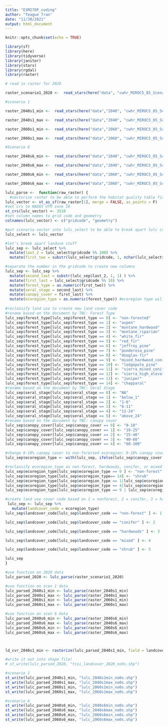 ---
title: "ESM270P_coding"
author: "Teague Tran"
date: "11/30/2021"
output: html_document
---

```{r setup, include=FALSE}
knitr::opts_chunk$set(echo = TRUE)
```

```{r}
library(sf)
library(here)
library(tidyverse)
library(janitor)
library(stars)
library(rgdal)
library(raster)
```
```{r}
# read in raster for 2020

raster_scenario1_2020 <-  read_stars(here("data", "cwhr_MIROC5_85_Scenario1_v3_20210824_1050_0.tif"))

#scenario 1

raster_2040s1_min <-  read_stars(here("data","2040", "cwhr_MIROC5_85_Scenario1_v3_20210826_2000_20.tif")) #minimum for 2040 scen 1

raster_2040s1_max <-  read_stars(here("data","2040", "cwhr_MIROC5_85_Scenario1_v3_20210826_1934_20.tif")) #maximum for 2040 scen 1

raster_2060s1_min <-  read_stars(here("data","2060", "cwhr_MIROC5_85_Scenario1_v3_20210825_1259_40.tif")) # min for 2060 scen 1

raster_2060s1_max <-  read_stars(here("data","2060", "cwhr_MIROC5_85_Scenario1_v3_20210824_1052_40.tif")) # max for 2060 scen 1

#Scenario 6

raster_2040s6_min <-  read_stars(here("data","2040", "cwhr_MIROC5_85_Scenario6_v3_20210821_1215_20.tif")) #minimum for 2040 scen 6

raster_2040s6_max <-  read_stars(here("data","2040", "cwhr_MIROC5_85_Scenario6_v3_20210821_1219_20.tif")) #maximum for 2040 scen 6

raster_2060s6_min <-  read_stars(here("data","2060", "cwhr_MIROC5_85_Scenario6_v3_20210820_1303_40.tif")) # this is the minimum for 2060 s6

raster_2060s6_max <-  read_stars(here("data","2060", "cwhr_MIROC5_85_Scenario6_v3_20210820_1306_40.tif")) # this is the maximum for 2060 s6

```

```{r}
lulc_parse <-  function(raw_raster) {
  #vectorize raster to be able to perform the habitat quality table fix
lulc_vector <- st_as_sf(raw_raster[1], merge = FALSE, as_points = F)
#set crs to NAD83 UTM zone 10
st_crs(lulc_vector) <- 3310
#set column names to grid code and geometry
colnames(lulc_vector) <- c("gridcode", "geometry")

#put scenario vector into lulc_select to be able to break apart lulc code 
lulc_select <- lulc_vector

#let's break apart landuse stuff 
lulc_sep <- lulc_select %>% 
  mutate(last_2 = lulc_select$gridcode %% 100) %>%
  mutate(first_two = substr(lulc_select$gridcode, 1, nchar(lulc_select$gridcode)-2 )) 

#separate the number in the gridcode to create new columns
lulc_sep <- lulc_sep %>% 
  mutate(second_last = substr(lulc_sep$last_2, 1, 1) ) %>% 
  mutate(first_last = lulc_select$gridcode %% 10) %>% 
  mutate(forest_type = as.numeric(first_two)) %>% 
  mutate(seral_stage = second_last) %>% 
  mutate(canopy_cover = first_last) %>% 
  mutate(ecoregion_type = as.numeric(forest_type)) #ecoregion type will be the reclassified column of forest types
  
#reclassify land use to create new land cover code
#rename based on the document by TNC: Forest Type
lulc_sep$forest_type[lulc_sep$forest_type == 0] <- "non-forested"
lulc_sep$forest_type[lulc_sep$forest_type == 1] <- "aspen"
lulc_sep$forest_type[lulc_sep$forest_type == 2] <- "montane_hardwood"
lulc_sep$forest_type[lulc_sep$forest_type == 3] <- "montane_riparian"
lulc_sep$forest_type[lulc_sep$forest_type == 4] <- "white_fir"
lulc_sep$forest_type[lulc_sep$forest_type == 5] <- "red_fir"
lulc_sep$forest_type[lulc_sep$forest_type == 6] <- "jeffrey_pine"
lulc_sep$forest_type[lulc_sep$forest_type == 7] <- "ponderosa_pine"
lulc_sep$forest_type[lulc_sep$forest_type == 8] <- "douglas-fir"
lulc_sep$forest_type[lulc_sep$forest_type == 9] <- "mixed_hardwood_conifer"
lulc_sep$forest_type[lulc_sep$forest_type == 10] <- "lodgepole_pine"
lulc_sep$forest_type[lulc_sep$forest_type == 11] <- "sierra_mixed_conifer"
lulc_sep$forest_type[lulc_sep$forest_type == 12] <- "sierra_high_elevation_mixed_conifer"
lulc_sep$forest_type[lulc_sep$forest_type == 13] <- "juniper"
lulc_sep$forest_type[lulc_sep$forest_type == 14] <- "chapparal"
#rename based on the document by TNC: Seral Stage
lulc_sep$seral_stage[lulc_sep$seral_stage == 0] <- "NA"
lulc_sep$seral_stage[lulc_sep$seral_stage == 1] <- "below_1"
lulc_sep$seral_stage[lulc_sep$seral_stage == 2] <- "1-6"
lulc_sep$seral_stage[lulc_sep$seral_stage == 3] <- "6-11"
lulc_sep$seral_stage[lulc_sep$seral_stage == 4] <- "11-24"
lulc_sep$seral_stage[lulc_sep$seral_stage == 5] <- "above_24"
#rename based on the document by TNC: canopy cover
lulc_sep$canopy_cover[lulc_sep$canopy_cover == 0] <- "0-10"
lulc_sep$canopy_cover[lulc_sep$canopy_cover == 1] <- "10-25"
lulc_sep$canopy_cover[lulc_sep$canopy_cover == 2] <- "25-40"
lulc_sep$canopy_cover[lulc_sep$canopy_cover == 3] <- "40-60"
lulc_sep$canopy_cover[lulc_sep$canopy_cover == 4] <- "60-100"

#change 0-10% canopy cover to non-forested ecoregion; 0-10% canopy cover does not count as forest
lulc_sep$ecoregion_type <- with(lulc_sep, ifelse(lulc_sep$canopy_cover == "0-10", lulc_sep$ecoregion_type * 0, lulc_sep$ecoregion_type*1))

#reclassify ecoregion_type as non-forest, hardwoods, conifer, or mixed     
lulc_sep$ecoregion_type[lulc_sep$ecoregion_type == 0 ] <- "non-forest" 
lulc_sep$ecoregion_type[lulc_sep$ecoregion_type== 14] <- "shrub"
lulc_sep$ecoregion_type[lulc_sep$ecoregion_type == 1|lulc_sep$ecoregion_type == 2] <- "hardwoods" 
lulc_sep$ecoregion_type[lulc_sep$ecoregion_type == 4|lulc_sep$ecoregion_type ==5|lulc_sep$ecoregion_type ==6|lulc_sep$ecoregion_type ==7|lulc_sep$ecoregion_type ==8|lulc_sep$ecoregion_type ==10|lulc_sep$ecoregion_type ==11|lulc_sep$ecoregion_type ==12|lulc_sep$ecoregion_type == 13] <- "conifer" 
lulc_sep$ecoregion_type[lulc_sep$ecoregion_type == 9 | lulc_sep$ecoregion_type == 3] <- "mixed"

#create land use cover code based on 1 = nonforest, 2 = conifer, 3 = hardwood, 4 = mixed, 5 = shrub
 lulc_sep <- lulc_sep %>%
   mutate(landcover_code = ecoregion_type)
lulc_sep$landcover_code[lulc_sep$landcover_code == "non-forest" ] <- 1

lulc_sep$landcover_code[lulc_sep$landcover_code == "conifer" ] <- 2

lulc_sep$landcover_code[lulc_sep$landcover_code == "hardwoods" ] <- 3

lulc_sep$landcover_code[lulc_sep$landcover_code == "mixed" ] <- 4

lulc_sep$landcover_code[lulc_sep$landcover_code == "shrub" ] <- 5

lulc_sep
}
```

```{r}
#use function on 2020 data
lulc_parsed_2020 <- lulc_parse(raster_scenario1_2020)

#use function on scen 1 data
lulc_parsed_2040s1_min <- lulc_parse(raster_2040s1_min)
lulc_parsed_2040s1_max <- lulc_parse(raster_2040s1_max)
lulc_parsed_2060s1_min <- lulc_parse(raster_2060s1_min)
lulc_parsed_2060s1_max <- lulc_parse(raster_2060s1_max)

#use function on scen 6 data
lulc_parsed_2040s6_min <- lulc_parse(raster_2040s6_min)
lulc_parsed_2040s6_max <- lulc_parse(raster_2040s6_max)
lulc_parsed_2060s6_min <- lulc_parse(raster_2060s6_min)
lulc_parsed_2060s6_max <- lulc_parse(raster_2060s6_max)



ld_cvr_2040s1_min <- rasterize(lulc_parsed_2040s1_min, field = landcover_code, fun = last, filename = "lulc_2040s1min_raster_no0s")
```



```{r}
#write it out into shape file!
# st_write(lulc_parsed_2020, "tcsi_landcover_2020_no0s.shp")

#scenario 1
st_write(lulc_parsed_2040s1_min, "lulc_2040s1min_no0s.shp")
st_write(lulc_parsed_2040s1_max, "lulc_2040s1max_no0s.shp")
st_write(lulc_parsed_2060s1_min, "lulc_2060s1min_no0s.shp")
st_write(lulc_parsed_2060s1_max, "lulc_2060s1max_no0s.shp")

#scenario 6
st_write(lulc_parsed_2040s6_min, "lulc_2040s6min_no0s.shp")
st_write(lulc_parsed_2040s6_max, "lulc_2040s6max_no0s.shp")
st_write(lulc_parsed_2060s6_min, "lulc_2060s6min_no0s.shp")
st_write(lulc_parsed_2060s6_max, "lulc_2060s6max_no0s.shp")
```
